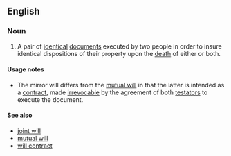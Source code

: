 ==English==

===Noun===
{{wikipedia}}
{{en-noun}}
# {{lb|en|legal}} A pair of [[identical]] [[document]]s executed by two people in order to insure identical dispositions of their property upon the [[death]] of either or both.

====Usage notes====
* The mirror will differs from the [[mutual will]] in that the latter is intended as a [[contract]], made [[irrevocable]] by the agreement of both [[testator]]s to execute the document.

====See also====
* [[joint will]]
* [[mutual will]]
* [[will contract]]